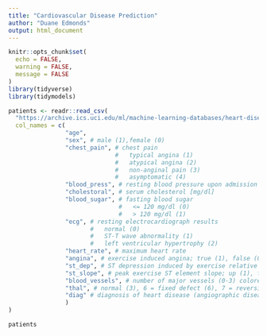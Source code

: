 ```yaml
---
title: "Cardiovascular Disease Prediction"
author: "Duane Edmonds"
output: html_document
---
```


```r
knitr::opts_chunk$set(
  echo = FALSE,
  warning = FALSE,
  message = FALSE
)
library(tidyverse)
library(tidymodels)
```

```r
patients <- readr::read_csv(
  "https://archive.ics.uci.edu/ml/machine-learning-databases/heart-disease/processed.cleveland.data",
  col_names = c(
                "age",
                "sex", # male (1),female (0)
                "chest_pain", # chest pain 
                              #   typical angina (1)
                              #   atypical angina (2)
                              #   non-anginal pain (3)
                              #   asymptomatic (4)
                "blood_press", # resting blood pressure upon admission [mmHg]
                "cholestoral", # serum cholesterol [mg/dl]
                "blood_sugar", # fasting blood sugar
                               #   <= 120 mg/dl (0)
                               #   > 120 mg/dl (1)
                "ecg", # resting electrocardiograph results  
                       #   normal (0)
                       #   ST-T wave abnormality (1)
                       #   left ventricular hypertrophy (2)
                "heart_rate", # maximum heart rate
                "angina", # exercise induced angina; true (1), false (0)    
                "st_dep", # ST depression induced by exercise relative to rest
                "st_slope", # peak exercise ST element slope; up (1), flat(2), down (3)
                "blood_vessels", # number of major vessels (0-3) colored by fluoroscope
                "thal", # normal (3), 6 = fixed defect (6), 7 = reversible defect (7)
                "diag" # diagnosis of heart disease (angiographic disease status)
                )
)

patients
```

